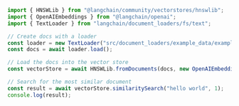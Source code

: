 ```typescript
import { HNSWLib } from "@langchain/community/vectorstores/hnswlib";
import { OpenAIEmbeddings } from "@langchain/openai";
import { TextLoader } from "langchain/document_loaders/fs/text";

// Create docs with a loader
const loader = new TextLoader("src/document_loaders/example_data/example.txt");
const docs = await loader.load();

// Load the docs into the vector store
const vectorStore = await HNSWLib.fromDocuments(docs, new OpenAIEmbeddings());

// Search for the most similar document
const result = await vectorStore.similaritySearch("hello world", 1);
console.log(result);
```